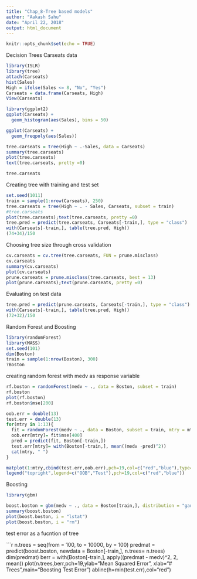 ```yaml
---
title: "Chap_8-Tree based models"
author: "Aakash Sahu"
date: "April 22, 2018"
output: html_document
---
```


```r
knitr::opts_chunk$set(echo = TRUE)
```

Decision Trees
Carseats data



```r
library(ISLR)
library(tree)
attach(Carseats)
hist(Sales)
High = ifelse(Sales <= 8, "No", "Yes")
Carseats = data.frame(Carseats, High)
View(Carseats)

```

```r
library(ggplot2)
ggplot(Carseats) +
  geom_histogram(aes(Sales), bins = 50)

ggplot(Carseats) +
  geom_freqpoly(aes(Sales))
```


```r
tree.carseats = tree(High ~ .-Sales, data = Carseats)
summary(tree.carseats)
plot(tree.carseats)
text(tree.carseats, pretty =0)
```
```r
tree.carseats
```
Creating tree with training and test set

```r
set.seed(1011)
train = sample(1:nrow(Carseats), 250)
tree.carseats = tree(High ~ . - Sales, Carseats, subset = train)
#tree.carseats
plot(tree.carseats);text(tree.carseats, pretty =0)
tree.pred = predict(tree.carseats, Carseats[-train,], type = "class")
with(Carseats[-train,], table(tree.pred, High))
(74+34)/150
```
Choosing tree size through cross validation


```r
cv.carseats = cv.tree(tree.carseats, FUN = prune.misclass)
cv.carseats
summary(cv.carseats)
plot(cv.carseats)
prune.carseats = prune.misclass(tree.carseats, best = 13)
plot(prune.carseats);text(prune.carseats, pretty =0)
```
Evaluating on test data

```r
tree.pred = predict(prune.carseats, Carseats[-train,], type = "class")
with(Carseats[-train,], table(tree.pred, High))
(72+32)/150
```

Random Forest and Boosting
```r
library(randomForest)
library(MASS)
set.seed(101)
dim(Boston)
train = sample(1:nrow(Boston), 300)
?Boston
```

creating random forest with medv as response variable

```r
rf.boston = randomForest(medv ~ ., data = Boston, subset = train)
rf.boston
plot(rf.boston)
rf.boston$mse[200]
```

```r
oob.err = double(13)
test.err = double(13)
for(mtry in 1:13){
  fit = randomForest(medv ~ ., data = Boston, subset = train, mtry = mtry, ntree = 400)
  oob.err[mtry]= fit$mse[400]
  pred = predict(fit, Boston[-train,])
  test.err[mtry]= with(Boston[-train,], mean((medv -pred)^2))
  cat(mtry, " ")
}

matplot(1:mtry,cbind(test.err,oob.err),pch=19,col=c("red","blue"),type="b",ylab="Mean Squared Error")
legend("topright",legend=c("OOB","Test"),pch=19,col=c("red","blue"))

```
Boosting

```r
library(gbm)

boost.boston = gbm(medv ~ ., data = Boston[train,], distribution = "gaussian", n.trees = 10000 )
summary(boost.boston)
plot(boost.boston, i = "lstat")
plot(boost.boston, i = "rm")
```
test error as a fucntion of tree

```r
n.trees = seq(from = 100, to = 10000, by = 100)
predmat = predict(boost.boston, newdata = Boston[-train,], n.trees= n.trees)
dim(predmat)
berr = with(Boston[-train,], apply((predmat - medv)^2, 2, mean))
plot(n.trees,berr,pch=19,ylab="Mean Squared Error", xlab="# Trees",main="Boosting Test Error")
abline(h=min(test.err),col="red")
